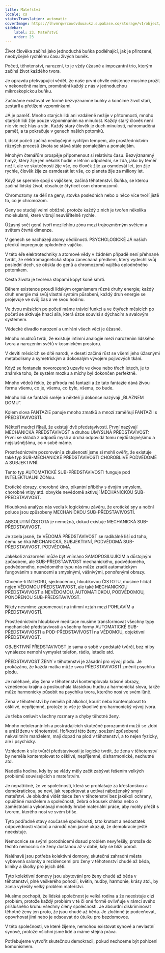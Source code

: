 ```yaml
---
title: Mateřství
locale: cs
statusTranslation: automatic
coverImage: https://lhvmrqwrcowdvduuaukz.supabase.co/storage/v1/object/public/strapi-uploads/small_cover-educacion-fundamental.webp-2d51a7828a2b1309555be27f7e2a61a0.webp
sidebar:
    label: 23. Mateřství
    order: 23
---
```

Život člověka začíná jako jednoduchá buňka podléhající, jak je přirozené, neobyčejně rychlému času živých buněk.

Početí, těhotenství, narození, to je vždy úžasné a impozantní trio, kterým začíná život každého tvora.

Je opravdu překvapující vědět, že naše první chvíle existence musíme prožít v nekonečně malém, proměněni každý z nás v jednoduchou mikroskopickou buňku.

Začínáme existovat ve formě bezvýznamné buňky a končíme život staří, zestárlí a přetížení vzpomínkami.

JÁ je paměť. Mnoho starých lidí ani vzdáleně nežije v přítomnosti, mnoho starých lidí žije pouze vzpomínáním na minulost. Každý starý člověk není nic víc než hlas a stín. Každý starý člověk je duch minulosti, nahromaděná paměť, a ta pokračuje v genech našich potomků.

Lidské početí začíná neobyčejně rychlým tempem, ale prostřednictvím různých procesů života se stává stále pomalejším a pomalejším.

Mnohým čtenářům prospěje připomenout si relativitu času. Bezvýznamný hmyz, který žije jen několik hodin v letním odpoledni, se zdá, jako by téměř nežil, ale ve skutečnosti žije vše, co člověk žije za osmdesát let, jen žije rychle, člověk žije za osmdesát let vše, co planeta žije za miliony let.

Když se spermie spojí s vajíčkem, začíná těhotenství. Buňka, se kterou začíná lidský život, obsahuje čtyřicet osm chromozomů.

Chromozomy se dělí na geny, stovka posledních nebo o něco více tvoří jistě to, co je chromozom.

Geny se studují velmi obtížně, protože každý z nich je tvořen několika molekulami, které vibrují neuvěřitelně rychle.

Úžasný svět genů tvoří mezilehlou zónu mezi trojrozměrným světem a světem čtvrté dimenze.

V genech se nacházejí atomy dědičnosti. PSYCHOLOGICKÉ JÁ našich předků impregnuje oplodněné vajíčko.

V této éře elektrotechniky a atomové vědy v žádném případě není přehnané tvrdit, že elektromagnetická stopa zanechaná předkem, který vydechl svůj poslední dech, se otiskla do genů a chromozomů vajíčka oplodněného potomkem.

Cesta života je tvořena stopami kopyt koně smrti.

Během existence proudí lidským organismem různé druhy energie; každý druh energie má svůj vlastní systém působení, každý druh energie se projevuje ve svůj čas a ve svou hodinu.

Ve dvou měsících po početí máme trávicí funkci a ve čtyřech měsících po početí se aktivuje hnací síla, která úzce souvisí s dýchacím a svalovým systémem.

Vědecké divadlo narození a umírání všech věcí je úžasné.

Mnoho mudrců tvrdí, že existuje intimní analogie mezi narozením lidského tvora a narozením světů v kosmickém prostoru.

V devíti měsících se dítě narodí, v deseti začíná růst se všemi jeho úžasnými metabolismy a symetrickým a dokonalým vývojem pojivových tkání.

Když se fontanela novorozenců uzavře ve dvou nebo třech letech, je to známka toho, že systém mozku a míchy byl dokončen perfektně.

Mnoho vědců řeklo, že příroda má fantazii a že tato fantazie dává živou formu všemu, co je, všemu, co bylo, všemu, co bude.

Mnoho lidí se fantazii směje a někteří ji dokonce nazývají „BLÁZNEM DOMU“.

Kolem slova FANTAZIE panuje mnoho zmatků a mnozí zaměňují FANTAZII s PŘEDSTAVIVOSTÍ.

Někteří mudrci říkají, že existují dvě představivosti. První nazývají MECHANICKÁ PŘEDSTAVIVOST a druhou ÚMYSLNÁ PŘEDSTAVIVOST: První se skládá z odpadů mysli a druhá odpovídá tomu nejdůstojnějšímu a nejslušnějšímu, co v sobě máme.

Prostřednictvím pozorování a zkušeností jsme si mohli ověřit, že existuje také typ SUB-MECHANICKÉ PŘEDSTAVIVOSTI CHOROBLIVĚ PODVĚDOMÉ A SUBJEKTIVNÍ.

Tento typ AUTOMATICKÉ SUB-PŘEDSTAVIVOSTI funguje pod INTELEKTUÁLNÍ ZÓNou.

Erotické obrazy, chorobné kino, pikantní příběhy s dvojím smyslem, chorobné vtipy atd. obvykle nevědomě aktivují MECHANICKOU SUB-PŘEDSTAVIVOST.

Hloubková analýza nás vedla k logickému závěru, že erotické sny a noční poluce jsou způsobeny MECHANICKOU SUB-PŘEDSTAVIVOSTÍ.

ABSOLUTNÍ ČISTOTA je nemožná, dokud existuje MECHANICKÁ SUB-PŘEDSTAVIVOST.

Je zcela jasné, že VĚDOMÁ PŘEDSTAVIVOST se radikálně liší od toho, čemu se říká MECHANICKÁ, SUBJEKTIVNÍ, PODVĚDOMÁ SUB-PŘEDSTAVIVOST. PODVĚDOMÁ.

Jakékoli znázornění může být vnímáno SAMOPOSILUJÍCÍM a důstojným způsobem, ale SUB-PŘEDSTAVIVOST mechanického, podvědomého, podvědomého, nevědomého typu nás může zradit automatickým fungováním s nuancemi a smyslnými, vášnivými, ponořenými obrazy.

Chceme-li INTEGRU, sjednocenou, hloubkovou ČISTOTU, musíme hlídat nejen VĚDOMOU PŘEDSTAVIVOST, ale také MECHANICKOU PŘEDSTAVIVOST a NEVĚDOMOU, AUTOMATICKOU, PODVĚDOMOU, PONOŘENOU SUB-PŘEDSTAVIVOST.

Nikdy nesmíme zapomenout na intimní vztah mezi POHLAVÍM a PŘEDSTAVIVOSTÍ.

Prostřednictvím hloubkové meditace musíme transformovat všechny typy mechanické představivosti a všechny formy AUTOMATICKÉ SUB-PŘEDSTAVIVOSTI a POD-PŘEDSTAVIVOSTI na VĚDOMOU, objektivní PŘEDSTAVIVOST.

OBJEKTIVNÍ PŘEDSTAVIVOST je sama o sobě v podstatě tvůrčí, bez ní by vynálezce nemohl vymyslet telefon, rádio, letadlo atd.

PŘEDSTAVIVOST ŽENY v těhotenství je zásadní pro vývoj plodu. Je prokázáno, že každá matka může svou PŘEDSTAVIVOSTÍ změnit psychiku plodu.

Je naléhavé, aby žena v těhotenství kontemplovala krásné obrazy, vznešenou krajinu a poslouchala klasickou hudbu a harmonická slova, takže může harmonicky působit na psychiku tvora, kterého nosí ve svém lůně.

Žena v těhotenství by neměla pít alkohol, kouřit nebo kontemplovat to ošklivé, nepříjemné, protože to vše je škodlivé pro harmonický vývoj tvora.

Je třeba omluvit všechny rozmary a chyby těhotné ženy.

Mnoho netolerantních a postrádajících skutečné porozumění mužů se zlobí a uráží ženu v těhotenství. Hořkosti této ženy, soužení způsobené nekvalitním manželem, mají dopad na plod v těhotenství, a to nejen fyzicky, ale i psychicky.

Vzhledem k síle tvůrčí představivosti je logické tvrdit, že žena v těhotenství by neměla kontemplovat to ošklivé, nepříjemné, disharmonické, nechutné atd.

Nadešla hodina, kdy by se vlády měly začít zabývat řešením velkých problémů souvisejících s mateřstvím.

Je nepatřičné, že ve společnosti, která se prohlašuje za křesťanskou a demokratickou, se neví, jak respektovat a uctívat náboženský smysl mateřství. Je obludné vidět tisíce žen v těhotenství bez jakékoli ochrany, opuštěné manželem a společností, žebrá o kousek chleba nebo o zaměstnání a vykonávají mnohdy hrubé materiální práce, aby mohly přežít s tvorem, kterého nosí ve svém břiše.

Tyto podřadné stavy současné společnosti, tato krutost a nedostatek odpovědnosti vládců a národů nám jasně ukazují, že demokracie ještě neexistuje.

Nemocnice se svými porodnicemi dosud problém nevyřešily, protože do těchto nemocnic se ženy dostanou až v době, kdy se blíží porod.

Naléhavě jsou potřeba kolektivní domovy, skutečná zahradní města vybavená salonky a rezidencemi pro ženy v těhotenství chudé až běda, kliniky a školky pro jejich děti.

Tyto kolektivní domovy jsou ubytování pro ženy chudé až běda v těhotenství, plné veškerého pohodlí, květin, hudby, harmonie, krásy atd., by zcela vyřešily velký problém mateřství.

Musíme pochopit, že lidská společnost je velká rodina a že neexistuje cizí problém, protože každý problém v té či oné formě ovlivňuje v rámci svého příslušného kruhu všechny členy společnosti. Je absurdní diskriminovat těhotné ženy jen proto, že jsou chudé až běda. Je zločinné je podceňovat, opovrhovat jimi nebo je odsouvat do útulku pro bezdomovce.

V této společnosti, ve které žijeme, nemohou existovat synové a nevlastní synové, protože všichni jsme lidé a máme stejná práva.

Potřebujeme vytvořit skutečnou demokracii, pokud nechceme být pohlceni komunismem.


